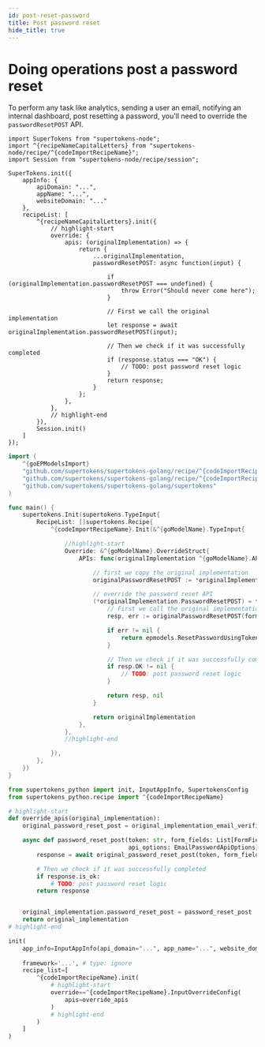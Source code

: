 ```yaml
---
id: post-reset-password
title: Post password reset
hide_title: true
---
```


<!-- COPY DOCS -->
<!-- ./thirdpartyemailpassword/common-customizations/reset-password/post-reset-password.mdx -->


# Doing operations post a password reset

To perform any task like analytics, sending a user an email, notifying an internal dashboard, post resetting a password, you'll need to override the `passwordResetPOST` API.

<BackendSDKTabs>
<TabItem value="nodejs">

```tsx
import SuperTokens from "supertokens-node";
import ^{recipeNameCapitalLetters} from "supertokens-node/recipe/^{codeImportRecipeName}";
import Session from "supertokens-node/recipe/session";

SuperTokens.init({
    appInfo: {
        apiDomain: "...",
        appName: "...",
        websiteDomain: "..."
    },
    recipeList: [
        ^{recipeNameCapitalLetters}.init({
            // highlight-start
            override: {
                apis: (originalImplementation) => {
                    return {
                        ...originalImplementation,
                        passwordResetPOST: async function(input) {
                            
                            if (originalImplementation.passwordResetPOST === undefined) {
                                throw Error("Should never come here");
                            }

                            // First we call the original implementation
                            let response = await originalImplementation.passwordResetPOST(input);
                            
                            // Then we check if it was successfully completed
                            if (response.status === "OK") {
                                // TODO: post password reset logic
                            }
                            return response;
                        }
                    };
                },
            },
            // highlight-end
        }),
        Session.init()
    ]
});
```
</TabItem>
<TabItem value="go">

```go
import (
	^{goEPModelsImport}
	"github.com/supertokens/supertokens-golang/recipe/^{codeImportRecipeName}"
	"github.com/supertokens/supertokens-golang/recipe/^{codeImportRecipeName}/^{goModelName}"
	"github.com/supertokens/supertokens-golang/supertokens"
)

func main() {
    supertokens.Init(supertokens.TypeInput{
        RecipeList: []supertokens.Recipe{
            ^{codeImportRecipeName}.Init(&^{goModelName}.TypeInput{

                //highlight-start
                Override: &^{goModelName}.OverrideStruct{
                    APIs: func(originalImplementation ^{goModelName}.APIInterface) ^{goModelName}.APIInterface {

                        // first we copy the original implementation
                        originalPasswordResetPOST := *originalImplementation.PasswordResetPOST

                        // override the password reset API
                        (*originalImplementation.PasswordResetPOST) = func(formFields []epmodels.TypeFormField, token string, options epmodels.APIOptions, userContext supertokens.UserContext) (epmodels.ResetPasswordUsingTokenResponse, error) {
                            // First we call the original implementation
                            resp, err := originalPasswordResetPOST(formFields, token, options, userContext)

                            if err != nil {
                                return epmodels.ResetPasswordUsingTokenResponse{}, err
                            }

                            // Then we check if it was successfully completed
                            if resp.OK != nil {
                                // TODO: post password reset logic
                            }

                            return resp, nil
                        }

                        return originalImplementation
                    },
                },
                //highlight-end

            }),
        },
    })
}
```
</TabItem>
<TabItem value="python">

```python
from supertokens_python import init, InputAppInfo, SupertokensConfig
from supertokens_python.recipe import ^{codeImportRecipeName}

# highlight-start
def override_apis(original_implementation):
	original_password_reset_post = original_implementation_email_verification.password_reset_post

	async def password_reset_post(token: str, form_fields: List[FormField],
                                  api_options: EmailPasswordApiOptions):
		response = await original_password_reset_post(token, form_fields, api_options)

        # Then we check if it was successfully completed
        if response.is_ok:
            # TODO: post password reset logic
        return response


	original_implementation.password_reset_post = password_reset_post
	return original_implementation
# highlight-end

init(
    app_info=InputAppInfo(api_domain="...", app_name="...", website_domain="..."),
    
    framework='...', # type: ignore
    recipe_list=[
        ^{codeImportRecipeName}.init(
            # highlight-start
            override==^{codeImportRecipeName}.InputOverrideConfig(
                apis=override_apis
            )
            # highlight-end
        )
    ]
)
```

</TabItem>
</BackendSDKTabs>
